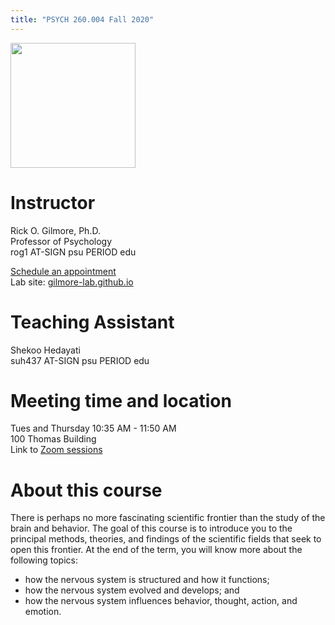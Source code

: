 ```yaml
---
title: "PSYCH 260.004 Fall 2020"
---
```


<img src ="https://media.moddb.com/cache/images/groups/1/3/2933/thumb_620x2000/brain.jpg" height=200px>

# Instructor

Rick O. Gilmore, Ph.D.</br>
Professor of Psychology</br>
rog1 AT-SIGN psu PERIOD edu</br>

[Schedule an appointment](https://doodle.com/mm/rickgilmore/book-a-time)</br>
Lab site: [gilmore-lab.github.io](http://gilmore-lab.github.io/)</br>
<!-- Office hours: Monday, 10:15 - 11:15 am. -->

# Teaching Assistant

Shekoo Hedayati</br>
suh437 AT-SIGN psu PERIOD edu</br>
<!-- Office hours: Wed 1-2 PM -->

# Meeting time and location

Tues and Thursday 10:35 AM - 11:50 AM</br>
100 Thomas Building</br>
Link to [Zoom sessions](https://psu.instructure.com/courses/2074248/external_tools/207840)

# About this course

There is perhaps no more fascinating scientific frontier than the study of the brain and behavior. 
The goal of this course is to introduce you to the principal methods, theories, and findings of the scientific fields that seek to open this frontier. 
At the end of the term, you will know more about the following topics:

- how the nervous system is structured and how it functions;
- how the nervous system evolved and develops; and
- how the nervous system influences behavior, thought, action, and emotion.

